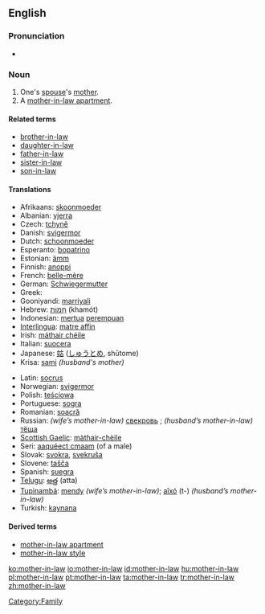==English==

===Pronunciation===
*{{audio|en-us-mother-in-law.ogg|Audio (US)}}

===Noun===
{{wikipedia}}
{{en-noun|sg=[[mother]]-[[in-law]]|pl=mothers-in-law}}

# One's [[spouse]]'s [[mother]].
# A [[mother-in-law apartment]].

====Related terms====
*[[brother-in-law]]
*[[daughter-in-law]]
*[[father-in-law]]
*[[sister-in-law]]
*[[son-in-law]]

====Translations====
{{trans-top|spouse's mother}}
*Afrikaans: [[skoonmoeder]]
*Albanian: [[vjerra]] {{f}}
*Czech: [[tchyně]] {{f}}
*Danish: [[svigermor]]
*Dutch: [[schoonmoeder]] {{f}}
*Esperanto: [[bopatrino]] {{f}}
*Estonian: [[ämm]]
*Finnish: [[anoppi]]
*French: [[belle-mère]] {{f}}
*German: [[Schwiegermutter]] {{f}}
*Greek: {{t|el|πεθερά|f}}
*Gooniyandi: [[marriyali]]
*Hebrew: [[חמות|חָמוֹת]] (khamót) {{f}}
*Indonesian: [[mertua]] [[perempuan]]
*[[Interlingua]]: [[matre affin]]
*Irish: [[máthair chéile]]
*Italian: [[suocera]] {{f}}
*Japanese: [[姑]] ([[しゅうとめ]], shūtome)
*Krisa: [[sami]] ''(husband's mother)''
{{trans-mid}}
*Latin: [[socrus]] {{f}}
*Norwegian: [[svigermor]] {{f}}
*Polish: [[teściowa]] {{f}}
*Portuguese: [[sogra]] {{f}}
*Romanian: [[soacră]] {{f}}
*Russian: ''(wife’s mother-in-law)'' [[свекровь]] {{f}}; ''(husband’s mother-in-law)'' [[тёща]] {{f}}
*[[Scottish Gaelic]]: [[màthair-chèile]]
*Seri: [[aaquéect cmaam]] (of a male)
*Slovak: [[svokra]], [[svekruša]] {{f}}
*Slovene: [[tašča]] {{f}}
*Spanish: [[suegra]] {{f}}
*[[Telugu]]: [[అత్త]] (atta)
*[[Tupinambá]]: [[mendy]] ''(wife’s mother-in-law)''; [[aîxó]] (t-) ''(husband’s mother-in-law)''
*Turkish: [[kaynana]]
{{trans-bottom}}

====Derived terms====
*[[mother-in-law apartment]]
*[[mother-in-law style]]

[[Category:Family]]

[[ko:mother-in-law]]
[[io:mother-in-law]]
[[id:mother-in-law]]
[[hu:mother-in-law]]
[[pl:mother-in-law]]
[[pt:mother-in-law]]
[[ta:mother-in-law]]
[[tr:mother-in-law]]
[[zh:mother-in-law]]